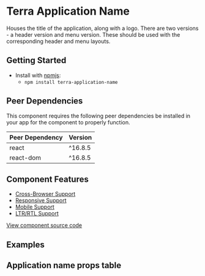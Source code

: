 

<Badge />

# Terra Application Name

Houses the title of the application, along with a logo. There are two versions - a header version and menu version. These should be used with the corresponding header and menu layouts.

## Getting Started

- Install with [npmjs](https://www.npmjs.com):
  - `npm install terra-application-name`

<!-- AUTO-GENERATED-CONTENT:START Peer Dependencies -->
## Peer Dependencies

This component requires the following peer dependencies be installed in your app for the component to properly function.

| Peer Dependency | Version |
|-|-|
| react | ^16.8.5 |
| react-dom | ^16.8.5 |

<!-- AUTO-GENERATED-CONTENT:END -->

## Component Features

 * [Cross-Browser Support](https://engineering.cerner.com/terra-ui/contributing/terra-ui/component-standards#cross-browser-support)
 * [Responsive Support](https://engineering.cerner.com/terra-ui/contributing/terra-ui/component-standards#responsive-support)
 * [Mobile Support](https://engineering.cerner.com/terra-ui/contributing/terra-ui/component-standards#mobile-support)
 * [LTR/RTL Support](https://engineering.cerner.com/terra-ui/contributing/terra-ui/component-standards#ltr--rtl-support)

[View component source code](https://github.com/cerner/terra-framework/tree/master/packages/terra-application-name)

## Examples
<ApplicationHeaderNameStandard title='Application Header Name' />
<ApplicationMenuNameStandard title='Application Menu Name' />

## Application name props table
<ApplicationNamePropsTable />